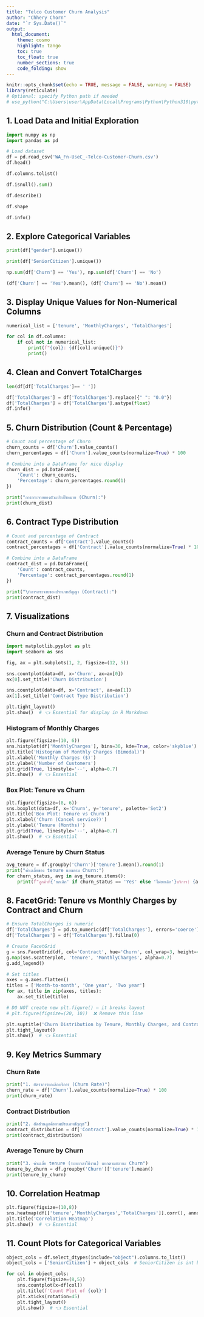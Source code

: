 ```yaml
---
title: "Telco Customer Churn Analysis"
author: "Chhery Chorn"
date: "`r Sys.Date()`"
output: 
  html_document:
    theme: cosmo
    highlight: tango
    toc: true
    toc_float: true
    number_sections: true
    code_folding: show
---
```


```r
knitr::opts_chunk$set(echo = TRUE, message = FALSE, warning = FALSE)
library(reticulate)
# Optional: specify Python path if needed
# use_python("C:\Users\user\AppData\Local\Programs\Python\Python310\python.exe")
```
## 1. Load Data and Initial Exploration

```python
import numpy as np
import pandas as pd

# Load dataset
df = pd.read_csv('WA_Fn-UseC_-Telco-Customer-Churn.csv')
df.head()
```

```python
df.columns.tolist()
```

```python
df.isnull().sum()
```

```python
df.describe()
```

```python
df.shape
```

```python
df.info()
```


## 2. Explore Categorical Variables

```python
print(df["gender"].unique())
```

```python
print(df['SeniorCitizen'].unique())
```

```python
np.sum(df['Churn'] == 'Yes'), np.sum(df['Churn'] == 'No')
```

```python
(df['Churn'] == 'Yes').mean(), (df['Churn'] == 'No').mean()
```


## 3. Display Unique Values for Non-Numerical Columns

```python
numerical_list = ['tenure', 'MonthlyCharges', 'TotalCharges']

for col in df.columns:
    if col not in numerical_list:
        print(f"{col}: {df[col].unique()}")
        print()
```


## 4. Clean and Convert TotalCharges

```python
len(df[df['TotalCharges']== ' '])
```

```python
df['TotalCharges'] = df['TotalCharges'].replace({" ": "0.0"})
df['TotalCharges'] = df['TotalCharges'].astype(float)
df.info()
```


## 5. Churn Distribution (Count & Percentage)

```python
# Count and percentage of Churn
churn_counts = df['Churn'].value_counts()
churn_percentages = df['Churn'].value_counts(normalize=True) * 100

# Combine into a DataFrame for nice display
churn_dist = pd.DataFrame({
    'Count': churn_counts,
    'Percentage': churn_percentages.round(1)
})

print("การกระจายของตัวแปรเป้าหมาย (Churn):")
print(churn_dist)
```


## 6. Contract Type Distribution

```python
# Count and percentage of Contract
contract_counts = df['Contract'].value_counts()
contract_percentages = df['Contract'].value_counts(normalize=True) * 100

# Combine into a DataFrame
contract_dist = pd.DataFrame({
    'Count': contract_counts,
    'Percentage': contract_percentages.round(1)
})

print("\nการกระจายของประเภทสัญญา (Contract):")
print(contract_dist)
```


## 7. Visualizations

### Churn and Contract Distribution

```python
import matplotlib.pyplot as plt
import seaborn as sns

fig, ax = plt.subplots(1, 2, figsize=(12, 5))

sns.countplot(data=df, x='Churn', ax=ax[0])
ax[0].set_title('Churn Distribution')

sns.countplot(data=df, x='Contract', ax=ax[1])
ax[1].set_title('Contract Type Distribution')

plt.tight_layout()
plt.show()  # 👈 Essential for display in R Markdown
```

### Histogram of Monthly Charges

```python
plt.figure(figsize=(10, 6))
sns.histplot(df['MonthlyCharges'], bins=30, kde=True, color='skyblue')
plt.title('Histogram of Monthly Charges (Bimodal)')
plt.xlabel('Monthly Charges ($)')
plt.ylabel('Number of Customers')
plt.grid(True, linestyle='--', alpha=0.7)
plt.show()  # 👈 Essential
```

### Box Plot: Tenure vs Churn

```python
plt.figure(figsize=(8, 6))
sns.boxplot(data=df, x='Churn', y='tenure', palette='Set2')
plt.title('Box Plot: Tenure vs Churn')
plt.xlabel('Churn (Cancel service?)')
plt.ylabel('Tenure (Months)')
plt.grid(True, linestyle='--', alpha=0.7)
plt.show()  # 👈 Essential
```

### Average Tenure by Churn Status

```python
avg_tenure = df.groupby('Churn')['tenure'].mean().round(1)
print("ค่าเฉลี่ยของ tenure แยกตาม Churn:")
for churn_status, avg in avg_tenure.items():
    print(f"ลูกค้าที่{'ยกเลิก' if churn_status == 'Yes' else 'ไม่ยกเลิก'}บริการ: {avg} เดือน")
```


## 8. FacetGrid: Tenure vs Monthly Charges by Contract and Churn

```python
# Ensure TotalCharges is numeric
df['TotalCharges'] = pd.to_numeric(df['TotalCharges'], errors='coerce')
df['TotalCharges'] = df['TotalCharges'].fillna(0)

# Create FacetGrid
g = sns.FacetGrid(df, col='Contract', hue='Churn', col_wrap=3, height=4, aspect=1.2, palette=['#1f77b4', '#d62728'])
g.map(sns.scatterplot, 'tenure', 'MonthlyCharges', alpha=0.7)
g.add_legend()

# Set titles
axes = g.axes.flatten()
titles = ['Month-to-month', 'One year', 'Two year']
for ax, title in zip(axes, titles):
    ax.set_title(title)

# DO NOT create new plt.figure() — it breaks layout
# plt.figure(figsize=(20, 10))  ❌ Remove this line

plt.suptitle('Churn Distribution by Tenure, Monthly Charges, and Contract', y=1.02, fontsize=16)
plt.tight_layout()
plt.show()  # 👈 Essential
```


## 9. Key Metrics Summary

### Churn Rate

```python
print("1. อัตราการยกเลิกบริการ (Churn Rate)")
churn_rate = df['Churn'].value_counts(normalize=True) * 100
print(churn_rate)
```

### Contract Distribution

```python
print("2. สัดส่วนลูกค้าตามประเภทสัญญา")
contract_distribution = df['Contract'].value_counts(normalize=True) * 100
print(contract_distribution)
```

### Average Tenure by Churn

```python
print("3. ค่าเฉลี่ย tenure (ระยะเวลาใช้งาน) แยกตามสถานะ Churn")
tenure_by_churn = df.groupby('Churn')['tenure'].mean()
print(tenure_by_churn)
```


## 10. Correlation Heatmap

```python
plt.figure(figsize=(10,8))
sns.heatmap(df[['tenure','MonthlyCharges','TotalCharges']].corr(), annot=True, cmap='coolwarm', fmt=".2f")
plt.title('Correlation Heatmap')
plt.show()  # 👈 Essential
```


## 11. Count Plots for Categorical Variables

```python
object_cols = df.select_dtypes(include="object").columns.to_list()
object_cols = ['SeniorCitizen'] + object_cols  # SeniorCitizen is int but treated as categorical

for col in object_cols:
    plt.figure(figsize=(8,5))
    sns.countplot(x=df[col])
    plt.title(f'Count Plot of {col}')
    plt.xticks(rotation=45)
    plt.tight_layout()
    plt.show()  # 👈 Essential
```